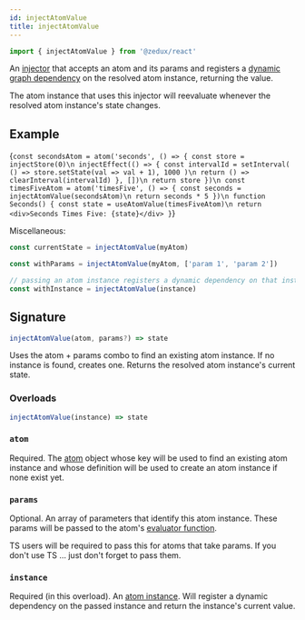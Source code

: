 ```yaml
---
id: injectAtomValue
title: injectAtomValue
---
```



```ts
import { injectAtomValue } from '@zedux/react'
```

An [injector](../glossary#injector) that accepts an atom and its params and registers a [dynamic graph dependency](../glossary#dynamic-graph-dependency) on the resolved atom instance, returning the value.

The atom instance that uses this injector will reevaluate whenever the resolved atom instance's state changes.

## Example

<LiveEditor resultVar="Seconds">{`
const secondsAtom = atom('seconds', () => {
  const store = injectStore(0)\n
  injectEffect(() => {
    const intervalId = setInterval(
      () => store.setState(val => val + 1),
      1000
    )\n
    return () => clearInterval(intervalId)
  }, [])\n
  return store
})\n
const timesFiveAtom = atom('timesFive', () => {
  const seconds = injectAtomValue(secondsAtom)\n
  return seconds * 5
})\n
function Seconds() {
  const state = useAtomValue(timesFiveAtom)\n
  return <div>Seconds Times Five: {state}</div>
}
`}</LiveEditor>

Miscellaneous:

```ts
const currentState = injectAtomValue(myAtom)

const withParams = injectAtomValue(myAtom, ['param 1', 'param 2'])

// passing an atom instance registers a dynamic dependency on that instance
const withInstance = injectAtomValue(instance)
```

## Signature

```ts
injectAtomValue(atom, params?) => state
```

Uses the atom + params combo to find an existing atom instance. If no instance is found, creates one. Returns the resolved atom instance's current state.

### Overloads

```ts
injectAtomValue(instance) => state
```

### `atom`

Required. The [atom](Atom) object whose key will be used to find an existing atom instance and whose definition will be used to create an atom instance if none exist yet.

### `params`

Optional. An array of parameters that identify this atom instance. These params will be passed to the atom's [evaluator function](../glossary#evaluator).

TS users will be required to pass this for atoms that take params. If you don't use TS ... just don't forget to pass them.

### `instance`

Required (in this overload). An [atom instance](../classes/AtomInstanceBase). Will register a dynamic dependency on the passed instance and return the instance's current value.
